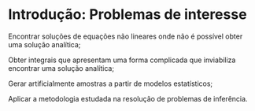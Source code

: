 # Introdução: Problemas de interesse

Encontrar soluções de equações não lineares onde não é possível obter uma solução analítica;

Obter integrais que apresentam uma forma complicada que inviabiliza encontrar uma solução analítica;

Gerar artificialmente amostras a partir de modelos estatísticos;

Aplicar a metodologia estudada na resolução de problemas de inferência.
